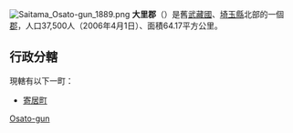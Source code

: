 {{日本郡
| 郡 = 大里郡
| 日文原名 = 大里郡
| 平假名 = おおさとぐん
| 羅馬字拼音 = Ōsato-gun
| 地圖 =
| 都道府縣 = 埼玉縣
| 編號 = 
| 町 = 1
| 村 = 
| 經度 = 
| 緯度 = 
| 註記 = 
|}}
[[File:Saitama_Osato-gun_1889.png|frame]]
'''大里郡'''（{{jpn|j=大里郡|hg=おおさとぐん|rm=Ōsato gun|f=y}}）是舊[[武藏國|武藏國]]、[[埼玉縣|埼玉縣]]北部的一個[[郡|郡]]，人口37,500人（2006年4月1日）、面積64.17平方公里。

==行政分轄==
現轄有以下一町：
*[[寄居町|寄居町]]

{{武藏國的郡}}
{{埼玉縣}}

{{Authority control}}
[[Category:埼玉縣的郡|Osato-gun]]